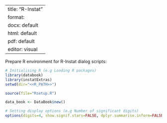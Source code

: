 ﻿---
title: "R-Instat"
format:
  docx: default
  html: default
  pdf:  default
editor: visual
---

Prepare R environment for R-Instat dialog scripts:

```r
# Initialising R (e.g Loading R packages)
library(databook)
library(instatExtras)
setwd(dir="<<R_PATH>>")

source(file="Rsetup.R")

data_book <- DataBook$new()

# Setting display options (e.g Number of significant digits)
options(digits=4, show.signif.stars=FALSE, dplyr.summarise.inform=FALSE, R.commands.displayed.in.the.output.window=TRUE, Comments.from.dialogs.displayed.in.the.output.window=TRUE)
```
